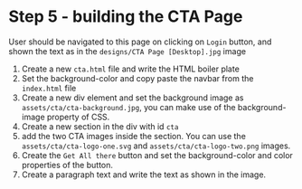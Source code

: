 # Step 5 - building the CTA Page

User should be navigated to this page on clicking on `Login` button, and shown the text as in the `designs/CTA Page [Desktop].jpg` image

1. Create a new `cta.html` file and write the HTML boiler plate
1. Set the background-color and copy paste the navbar from the `index.html` file
1. Create a new div element and set the background image as `assets/cta/cta-background.jpg`, you can make use of the background-image property of CSS.
1. Create a new section in the div with id `cta`
1. add the two CTA images inside the section. You can use the `assets/cta/cta-logo-one.svg` and `assets/cta/cta-logo-two.png` images.
1. Create the `Get All there` button and set the background-color and color properties of the button.
1. Create a paragraph text and write the text as shown in the image.

